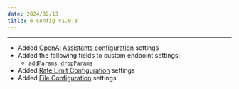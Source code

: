 ```yaml
---
date: 2024/02/13
title: ⚙️ Config v1.0.3
---
```



<ChangelogHeader />

---

- Added [OpenAI Assistants configuration](./custom_config.md#assistants-endpoint-object-structure) settings
- Added the following fields to custom endpoint settings:
    - [`addParams`](./custom_config.md#addparams), [`dropParams`](./custom_config.md#dropparams)
- Added [Rate Limit Configuration](./custom_config.md#ratelimits) settings
- Added [File Configuration](./custom_config.md#fileconfig) settings